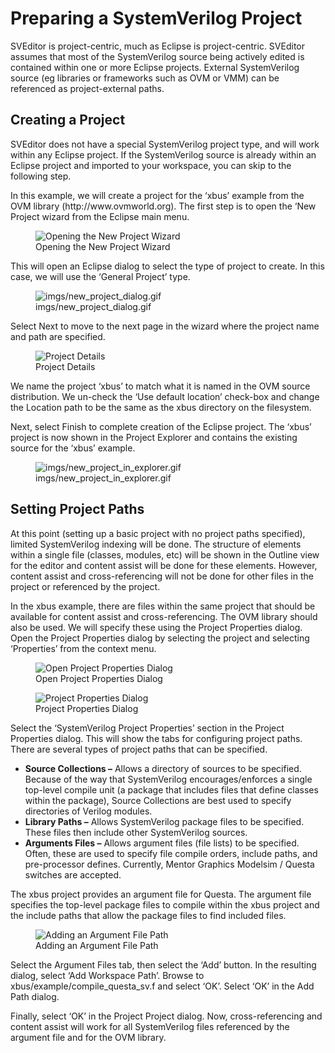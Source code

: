 = Preparing a SystemVerilog Project =

SVEditor is project-centric, much as Eclipse is project-centric. SVEditor assumes that most of the SystemVerilog source being actively edited is contained within one or more Eclipse projects. External SystemVerilog source (eg libraries or frameworks such as OVM or VMM) can be referenced as project-external paths.

== Creating a Project ==
SVEditor does not have a special SystemVerilog project type, and will work within any Eclipse project. If the SystemVerilog source is already within an Eclipse project and imported to your workspace, you can skip to the following step.

In this example, we will create a project for the ‘xbus’ example from the OVM library (http://www.ovmworld.org). The first step is to open the ‘New Project wizard from the Eclipse main menu.

[[Image:imgs/new_project.gif|Opening the New Project Wizard]]

This will open an Eclipse dialog to select the type of project to create. In this case, we will use the ‘General Project’ type.

[[Image:imgs/new_project_dialog.gif]]

Select Next to move to the next page in the wizard where the project name and path are specified.

[[Image:imgs/new_project_name_paths.gif|Project Details]]

We name the project ‘xbus’ to match what it is named in the OVM source distribution. We un-check the ‘Use default location’ check-box and change the Location path to be the same as the xbus directory on the filesystem.

Next, select Finish to complete creation of the Eclipse project. The ‘xbus’ project is now shown in the Project Explorer and contains the existing source for the ‘xbus’ example.

[[Image:imgs/new_project_in_explorer.gif]]

== Setting Project Paths ==
At this point (setting up a basic project with no project paths specified), limited SystemVerilog indexing will be done. The structure of elements within a single file (classes, modules, etc) will be shown in the Outline view for the editor and content assist will be done for these elements. However, content assist and cross-referencing will not be done for other files in the project or referenced by the project.

In the xbus example, there are files within the same project that should be available for content assist and cross-referencing. The OVM library should also be used. We will specify these using the Project Properties dialog. Open the Project Properties dialog by selecting the project and selecting ‘Properties’ from the context menu.

[[Image:imgs/open_project_properties.gif|Open Project Properties Dialog]]

[[Image:imgs/project_properties_dialog.gif|Project Properties Dialog]]

Select the ‘SystemVerilog Project Properties’ section in the Project Properties dialog. This will show the tabs for configuring project paths. There are several types of project paths that can be specified.

* '''Source Collections –''' Allows a directory of sources to be specified. Because of the way that SystemVerilog encourages/enforces a single top-level compile unit (a package that includes files that define classes within the package), Source Collections are best used to specify directories of Verilog modules. 
* '''Library Paths –''' Allows SystemVerilog package files to be specified. These files then include other SystemVerilog sources.
* '''Arguments Files –''' Allows argument files (file lists) to be specified. Often, these are used to specify file compile orders, include paths, and pre-processor defines. Currently, Mentor Graphics Modelsim / Questa switches are accepted.

The xbus project provides an argument file for Questa. The argument file specifies the top-level package files to compile within the xbus project and the include paths that allow the package files to find included files.

[[Image:imgs/add_argument_file_path.gif|Adding an Argument File Path]]

Select the Argument Files tab, then select the ‘Add’ button. In the resulting dialog, select ‘Add Workspace Path’. Browse to xbus/example/compile_questa_sv.f and select ‘OK’. Select ‘OK’ in the Add Path dialog. 

Finally, select ‘OK’ in the Project Project dialog. Now, cross-referencing and content assist will work for all SystemVerilog files referenced by the argument file and for the OVM library.






